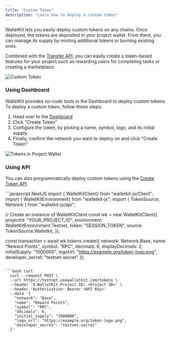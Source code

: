 ```yaml
---
title: "Custom Token"
description: "Learn how to deploy a custom token"
---
```


WalletKit lets you easily deploy custom tokens on any chains. Once deployed, the tokens are deposited in your project
wallet. From there, you can manage its supply by minting additional tokens or burning existing ones.

Combined with the [Transfer API](make-transfer), you can easily create a token-based features for your project such as
rewarding users for completing tasks or creating a marketplace.

![Custom Token](/images/reference/custom-token.png)

### Using Dashboard
WalletKit provides no-code tools in the Dashboard to deploy custom tokens. To deploy a custom token, follow these steps:
1. Head over to the [Dashboard](https://app.usewalletkit.com/)
2. Click "Create Token"
3. Configure the token, by picking a name, symbol, logo, and its initial supply.
4. Finally, confirm the network you want to deploy on and click "Create Token"

![Tokens in Project Wallet](/images/reference/dashboard-tokens.png)

### Using API

You can also programmatically deploy custom tokens using the
[Create Token API](http://localhost:3000/api-reference/tokens/create-token).

<CodeGroup>
```javascript NextJS
import { WalletKitClient} from "walletkit-js/Client";
import { WalletKitEnvironment} from "walletkit-js";
import { TokenSource, Network } from "walletkit-js/api";

// Create an instance of WalletKitClient
const wk = new WalletKitClient({
    projectId: "YOUR_PROJECT_ID", 
    environment: WalletKitEnvironment.Testnet, 
    token: "SESSION_TOKEN",
    source: TokenSource.Walletkit,
});

const transaction = await wk.tokens.create({
  network: Network.Base,
  name: "Reward Points",
  symbol: "RPC",
  decimals: 6,
  displayDecimals: 2,
  initialSupply: "1000000",
  logoUrl: "https://example.org/token-logo.png",
  developer_secret: "testnet-secret"
});
```

```bash curl
  curl --request POST \
  --url https://testnet.usewalletkit.com/tokens \
  --header 'X-WalletKit-Project-ID: <Project ID>' \
  --header 'Authorization: Bearer <API Key>'
  --data '{
    "network": "Base",
    "name": "Reward Points",
    "symbol": "RPC",
    "decimals": 6,
    "initial_supply": "1000000",
    "logo_url": "https://example.org/token-logo.png",
    "developer_secret": "testnet-secret"
  }'
```
</CodeGroup>

